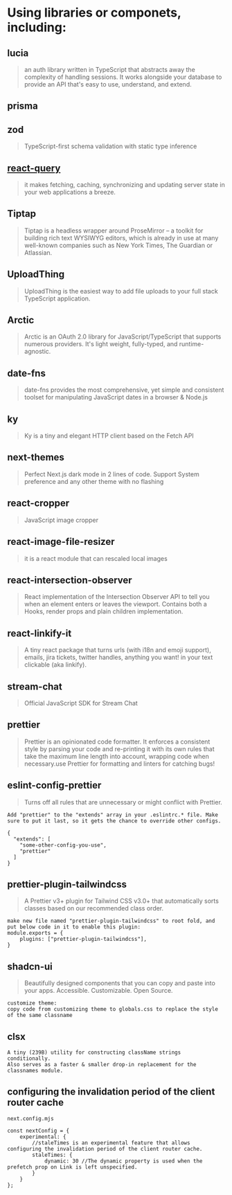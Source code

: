 
<Meta title="Configure your project" />

# Using libraries or componets, including:

## lucia
>  an auth library written in TypeScript that abstracts away the complexity of handling sessions. It works alongside your database to provide an API that's easy to use, understand, and extend.

## prisma

## zod
> TypeScript-first schema validation with static type inference

## [react-query](https://tanstack.com/query/latest/docs/framework/react/overview)
> it makes fetching, caching, synchronizing and updating server state in your web applications a breeze.

## Tiptap 
> Tiptap is a headless wrapper around ProseMirror – a toolkit for building rich text WYSIWYG editors, which is already in use at many well-known companies such as New York Times, The Guardian or Atlassian.

## UploadThing
> UploadThing is the easiest way to add file uploads to your full stack TypeScript application. 

## Arctic
> Arctic is an OAuth 2.0 library for JavaScript/TypeScript that supports numerous providers. It's light weight, fully-typed, and runtime-agnostic. 

## date-fns
> date-fns provides the most comprehensive, yet simple and consistent toolset for manipulating JavaScript dates in a browser & Node.js

## ky
>Ky is a tiny and elegant HTTP client based on the Fetch API

## next-themes
> Perfect Next.js dark mode in 2 lines of code. Support System preference and any other theme with no flashing

## react-cropper
> JavaScript image cropper

## react-image-file-resizer
> it is a react module that can rescaled local images

## react-intersection-observer
> React implementation of the Intersection Observer API to tell you when an element enters or leaves the viewport. Contains both a Hooks, render props and plain children implementation.

## react-linkify-it
> A tiny react package that turns urls (with i18n and emoji support), emails, jira tickets, twitter handles, anything you want! in your text clickable (aka linkify).

## stream-chat
> Official JavaScript SDK for Stream Chat

## prettier
> Prettier is an opinionated code formatter. It enforces a consistent style by parsing your code and re-printing it with its own rules that take the maximum line length into account, wrapping code when necessary.use Prettier for formatting and linters for catching bugs!

## eslint-config-prettier 
> Turns off all rules that are unnecessary or might conflict with Prettier.
```
Add "prettier" to the "extends" array in your .eslintrc.* file. Make sure to put it last, so it gets the chance to override other configs.

{
  "extends": [
    "some-other-config-you-use",
    "prettier"
  ]
}
```

## prettier-plugin-tailwindcss
> A Prettier v3+ plugin for Tailwind CSS v3.0+ that automatically sorts classes based on our recommended class order.
```
make new file named "prettier-plugin-tailwindcss" to root fold, and put below code in it to enable this plugin:
module.exports = {
    plugins: ["prettier-plugin-tailwindcss"],
}
```

## shadcn-ui
> Beautifully designed components that you can copy and paste into your apps. Accessible. Customizable. Open Source.
```
customize theme:
copy code from customizing theme to globals.css to replace the style of the same classname
```

## clsx
```
A tiny (239B) utility for constructing className strings conditionally.
Also serves as a faster & smaller drop-in replacement for the classnames module.
```

## configuring the invalidation period of the client router cache
```
next.config.mjs

const nextConfig = {
    experimental: {
        //staleTimes is an experimental feature that allows configuring the invalidation period of the client router cache.
        staleTimes: {
            dynamic: 30 //The dynamic property is used when the prefetch prop on Link is left unspecified.
        }
    }
};
```
